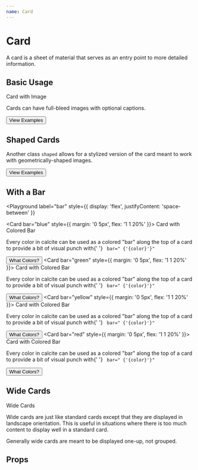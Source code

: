 ```yaml
---
name: Card
---
```






# Card

A card is a sheet of material that serves as an entry point to more detailed
information.

## Basic Usage

<Playground>
  <Card style={{ maxWidth: '320px' }}>
    <CardImage
      src={cardImage}
      caption="Florida, January 1954"
      alt="Bridge Club, 1954"
    />
    <CardContent>
      <CardTitle>Card with Image</CardTitle>
      <p>Cards can have full-bleed images with optional captions.</p>
      <Button>View Examples</Button>
    </CardContent>
  </Card>
</Playground>

## Shaped Cards

<Playground label="shaped">
  <Card shaped style={{ maxWidth: '320px' }}>
    <CardImage src={cardImageCircle} alt="Bridge Club, 1942" />
    <CardContent>
      <p>
        Another class <code>shaped</code> allows for a stylized version of the
        card meant to work with geometrically-shaped images.
      </p>
      <Button clear>View Examples</Button>
    </CardContent>
  </Card>
</Playground>

## With a Bar

<Playground
  label="bar"
  style={{
    display: 'flex',
    justifyContent: 'space-between'
  }}
>
  <Card bar="blue" style={{ margin: '0 5px', flex: '1 1 20%' }}>
    <CardContent>
      <CardTitle>Card with Colored Bar</CardTitle>
      <p>
        Every color in calcite can be used as a colored "bar" along the top of a
        card to provide a bit of visual punch with{' '}
        <code>
          bar="
          {'{color}'}"
        </code>
      </p>
      <Button clear>What Colors?</Button>
    </CardContent>
  </Card>
  <Card bar="green" style={{ margin: '0 5px', flex: '1 1 20%' }}>
    <CardContent>
      <CardTitle>Card with Colored Bar</CardTitle>
      <p>
        Every color in calcite can be used as a colored "bar" along the top of a
        card to provide a bit of visual punch with{' '}
        <code>
          bar="
          {'{color}'}"
        </code>
      </p>
      <Button clear>What Colors?</Button>
    </CardContent>
  </Card>
  <Card bar="yellow" style={{ margin: '0 5px', flex: '1 1 20%' }}>
    <CardContent>
      <CardTitle>Card with Colored Bar</CardTitle>
      <p>
        Every color in calcite can be used as a colored "bar" along the top of a
        card to provide a bit of visual punch with{' '}
        <code>
          bar="
          {'{color}'}"
        </code>
      </p>
      <Button clear>What Colors?</Button>
    </CardContent>
  </Card>
  <Card bar="red" style={{ margin: '0 5px', flex: '1 1 20%' }}>
    <CardContent>
      <CardTitle>Card with Colored Bar</CardTitle>
      <p>
        Every color in calcite can be used as a colored "bar" along the top of a
        card to provide a bit of visual punch with{' '}
        <code>
          bar="
          {'{color}'}"
        </code>
      </p>
      <Button clear>What Colors?</Button>
    </CardContent>
  </Card>
</Playground>

## Wide Cards

<Playground label="wide">
  <Card wide>
    <CardImage
      wide
      src={cardImage}
      caption="Florida, January 1954"
      alt="Bridge Club, 1954"
    />
    <CardContent wide>
      <CardTitle>Wide Cards</CardTitle>
      <p>
        Wide cards are just like standard cards except that they are displayed
        in landscape orientation. This is useful in situations where there is
        too much content to display well in a standard card.
      </p>
      <p>Generally wide cards are meant to be displayed one-up, not grouped.</p>
    </CardContent>
  </Card>
</Playground>

## Props

<PropsTable of={Card} />

